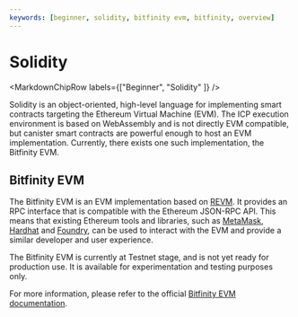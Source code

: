 ```yaml
---
keywords: [beginner, solidity, bitfinity evm, bitfinity, overview]
---
```



# Solidity

<MarkdownChipRow labels={["Beginner", "Solidity" ]} />

Solidity is an object-oriented, high-level language for implementing smart contracts targeting the Ethereum Virtual Machine (EVM). The ICP execution environment is based on WebAssembly and is not directly EVM compatible, but canister smart contracts are powerful enough to host an EVM implementation. Currently, there exists one such implementation, the Bitfinity EVM.

## Bitfinity EVM

The Bitfinity EVM is an EVM implementation based on [REVM](https://github.com/bluealloy/revm). It provides an RPC interface that is compatible with the Ethereum JSON-RPC API. This means that existing Ethereum tools and libraries, such as [MetaMask](https://metamask.io/), [Hardhat](https://hardhat.org/) and [Foundry](https://getfoundry.sh/), can be used to interact with the EVM and provide a similar developer and user experience.

The Bitfinity EVM is currently at Testnet stage, and is not yet ready for production use. It is available for experimentation and testing purposes only.

For more information, please refer to the official [Bitfinity EVM documentation](https://docs.bitfinity.network/).

